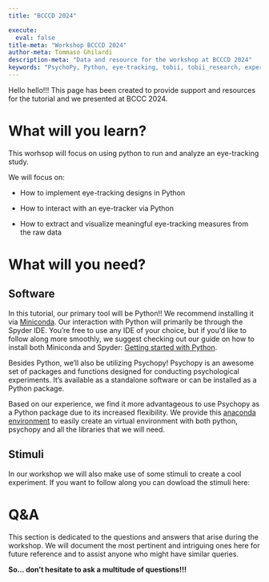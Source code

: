 ```yaml
---
title: "BCCCD 2024"

execute:
  eval: false
title-meta: "Workshop BCCCD 2024"
author-meta: Tommaso Ghilardi
description-meta: "Data and resource for the workshop at BCCCD 2024"
keywords: "PsychoPy, Python, eye-tracking, tobii, tobii_research, experimental psychology, tutorial, experiment, DevStart, developmental science, worshop"
---
```


Hello hello!!! This page has been created to provide support and resources for the tutorial and we presented at BCCC 2024.

# What will you learn?

This worhsop will focus on using python to run and analyze an eye-tracking study.

We will focus on:

-   How to implement eye-tracking designs in Python

-   How to interact with an eye-tracker via Python

-   How to extract and visualize meaningful eye-tracking measures from the raw data

# What will you need?

## Software

In this tutorial, our primary tool will be Python!! We recommend installing it via [Miniconda](https://docs.conda.io/projects/miniconda/en/latest/). Our interaction with Python will primarily be through the Spyder IDE. You're free to use any IDE of your choice, but if you'd like to follow along more smoothly, we suggest checking out our guide on how to install both Miniconda and Spyder: [Getting started with Python](GettingStartedWithPython.qmd).

Besides Python, we'll also be utilizing Psychopy! Psychopy is an awesome set of packages and functions designed for conducting psychological experiments. It's available as a standalone software or can be installed as a Python package.

Based on our experience, we find it more advantageous to use Psychopy as a Python package due to its increased flexibility. We provide this [anaconda environment](resources\psychopy.yml) to easily create an virtual environment with both python, psychopy and all the libraries that we will need.

## Stimuli

In our workshop we will also make use of some stimuli to create a cool experiment. If you want to follow along you can dowload the stimuli here:

# Q&A

This section is dedicated to the questions and answers that arise during the workshop. We will document the most pertinent and intriguing ones here for future reference and to assist anyone who might have similar queries.

**So... don't hesitate to ask a multitude of questions!!!**
